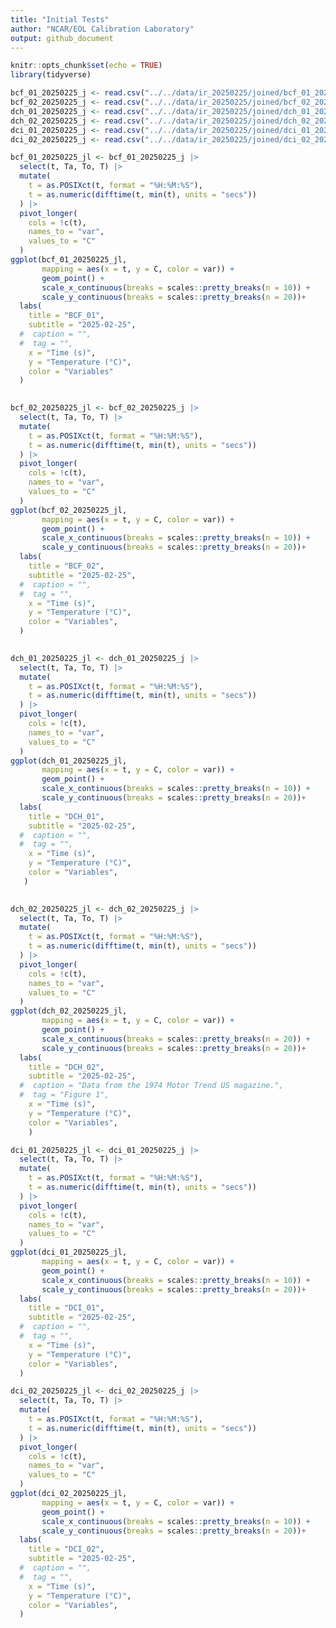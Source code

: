```yaml
---
title: "Initial Tests"
author: "NCAR/EOL Calibration Laboratory"
output: github_document
---
```


```r
knitr::opts_chunk$set(echo = TRUE)
library(tidyverse)
```

```r
bcf_01_20250225_j <- read.csv("../../data/ir_20250225/joined/bcf_01_20250225_j")
bcf_02_20250225_j <- read.csv("../../data/ir_20250225/joined/bcf_02_20250225_j")
dch_01_20250225_j <- read.csv("../../data/ir_20250225/joined/dch_01_20250225_j")
dch_02_20250225_j <- read.csv("../../data/ir_20250225/joined/dch_02_20250225_j")
dci_01_20250225_j <- read.csv("../../data/ir_20250225/joined/dci_01_20250225_j")
dci_02_20250225_j <- read.csv("../../data/ir_20250225/joined/dci_02_20250225_j")
```

```r
bcf_01_20250225_jl <- bcf_01_20250225_j |> 
  select(t, Ta, To, T) |> 
  mutate(
    t = as.POSIXct(t, format = "%H:%M:%S"),
    t = as.numeric(difftime(t, min(t), units = "secs"))
  ) |> 
  pivot_longer(
    cols = !c(t),
    names_to = "var",
    values_to = "C"
  )
ggplot(bcf_01_20250225_jl, 
       mapping = aes(x = t, y = C, color = var)) +
       geom_point() +
       scale_x_continuous(breaks = scales::pretty_breaks(n = 10)) +
       scale_y_continuous(breaks = scales::pretty_breaks(n = 20))+
  labs(
    title = "BCF_01",
    subtitle = "2025-02-25",
  #  caption = "",
  #  tag = "",
    x = "Time (s)",
    y = "Temperature (°C)",
    color = "Variables"
  )
  
```


```r
bcf_02_20250225_jl <- bcf_02_20250225_j |> 
  select(t, Ta, To, T) |> 
  mutate(
    t = as.POSIXct(t, format = "%H:%M:%S"),
    t = as.numeric(difftime(t, min(t), units = "secs"))
  ) |> 
  pivot_longer(
    cols = !c(t),
    names_to = "var",
    values_to = "C"
  )
ggplot(bcf_02_20250225_jl, 
       mapping = aes(x = t, y = C, color = var)) +
       geom_point() +
       scale_x_continuous(breaks = scales::pretty_breaks(n = 10)) +
       scale_y_continuous(breaks = scales::pretty_breaks(n = 20))+
  labs(
    title = "BCF_02",
    subtitle = "2025-02-25",
  #  caption = "",
  #  tag = "",
    x = "Time (s)",
    y = "Temperature (°C)",
    color = "Variables",
  )
  
```
```r
dch_01_20250225_jl <- dch_01_20250225_j |> 
  select(t, Ta, To, T) |> 
  mutate(
    t = as.POSIXct(t, format = "%H:%M:%S"),
    t = as.numeric(difftime(t, min(t), units = "secs"))
  ) |> 
  pivot_longer(
    cols = !c(t),
    names_to = "var",
    values_to = "C"
  )
ggplot(dch_01_20250225_jl, 
       mapping = aes(x = t, y = C, color = var)) +
       geom_point() +
       scale_x_continuous(breaks = scales::pretty_breaks(n = 10)) +
       scale_y_continuous(breaks = scales::pretty_breaks(n = 20))+
  labs(
    title = "DCH_01",
    subtitle = "2025-02-25",
  #  caption = "",
  #  tag = "",
    x = "Time (s)",
    y = "Temperature (°C)",
    color = "Variables",
   )
  
```
```r
dch_02_20250225_jl <- dch_02_20250225_j |> 
  select(t, Ta, To, T) |> 
  mutate(
    t = as.POSIXct(t, format = "%H:%M:%S"),
    t = as.numeric(difftime(t, min(t), units = "secs"))
  ) |> 
  pivot_longer(
    cols = !c(t),
    names_to = "var",
    values_to = "C"
  )
ggplot(dch_02_20250225_jl, 
       mapping = aes(x = t, y = C, color = var)) +
       geom_point() +
       scale_x_continuous(breaks = scales::pretty_breaks(n = 20)) +
       scale_y_continuous(breaks = scales::pretty_breaks(n = 20))+
  labs(
    title = "DCH_02",
    subtitle = "2025-02-25",
  #  caption = "Data from the 1974 Motor Trend US magazine.",
  #  tag = "Figure 1",
    x = "Time (s)",
    y = "Temperature (°C)",
    color = "Variables",
    )
```

```r
dci_01_20250225_jl <- dci_01_20250225_j |> 
  select(t, Ta, To, T) |> 
  mutate(
    t = as.POSIXct(t, format = "%H:%M:%S"),
    t = as.numeric(difftime(t, min(t), units = "secs"))
  ) |> 
  pivot_longer(
    cols = !c(t),
    names_to = "var",
    values_to = "C"
  )
ggplot(dci_01_20250225_jl, 
       mapping = aes(x = t, y = C, color = var)) +
       geom_point() +
       scale_x_continuous(breaks = scales::pretty_breaks(n = 10)) +
       scale_y_continuous(breaks = scales::pretty_breaks(n = 20))+
  labs(
    title = "DCI_01",
    subtitle = "2025-02-25",
  #  caption = "",
  #  tag = "",
    x = "Time (s)",
    y = "Temperature (°C)",
    color = "Variables",
  )
```
```r
dci_02_20250225_jl <- dci_02_20250225_j |> 
  select(t, Ta, To, T) |> 
  mutate(
    t = as.POSIXct(t, format = "%H:%M:%S"),
    t = as.numeric(difftime(t, min(t), units = "secs"))
  ) |> 
  pivot_longer(
    cols = !c(t),
    names_to = "var",
    values_to = "C"
  )
ggplot(dci_02_20250225_jl, 
       mapping = aes(x = t, y = C, color = var)) +
       geom_point() +
       scale_x_continuous(breaks = scales::pretty_breaks(n = 10)) +
       scale_y_continuous(breaks = scales::pretty_breaks(n = 20))+
  labs(
    title = "DCI_02",
    subtitle = "2025-02-25",
  #  caption = "",
  #  tag = "",
    x = "Time (s)",
    y = "Temperature (°C)",
    color = "Variables",
  )
```